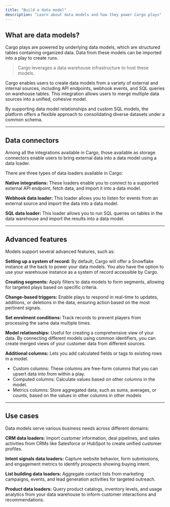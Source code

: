 ```yaml
---
title: "Build a data model"
description: "Learn about data models and how they power Cargo plays"
---
```


## What are data models?

Cargo plays are powered by underlying data models, which are structured tables containing organized data. Data from these models can be imported into a play to create runs.

> Cargo leverages a data warehouse infrastructure to host these models. 

Cargo enables users to create data models from a variety of external and internal sources, including API endpoints, webhook events, and SQL queries on warehouse tables. This integration allows users to merge multiple data sources into a unified, cohesive model.

By supporting data model relationships and custom SQL models, the platform offers a flexible approach to consolidating diverse datasets under a common schema.

---

## Data connectors

Among all the integrations available in Cargo, those available as storage connectors enable users to bring external data into a data model using a data loader.

There are three types of data loaders available in Cargo:

**Native integrations:** These loaders enable you to connect to a supported external API endpoint, fetch data, and import it into a data model.

**Webhook data loader:** This loader allows you to listen for events from an external source and import the data into a data model.

**SQL data loader:** This loader allows you to run SQL queries on tables in the data warehouse and import the results into a data model.

---

## Advanced features

Models support several advanced features, such as:

**Setting up a system of record:** By default, Cargo will offer a Snowflake instance at the back to power your data models. You also have the option to use your warehouse instance as a system of record accessible by Cargo.

**Creating segments:** Apply filters to data models to form segments, allowing for targeted plays based on specific criteria.

**Change-based triggers:** Enable plays to respond in real-time to updates, additions, or deletions in the data, ensuring action based on the most pertinent signals.

**Set enrolment conditions:** Track records to prevent players from processing the same data multiple times.

**Model relationships:** Useful for creating a comprehensive view of your data. By connecting different models using common identifiers, you can create merged views of your customer data from different sources.

**Additional columns:** Lets you add calculated fields or tags to existing rows in a model.

- Custom columns: These columns are free-form columns that you can upsert data into from within a play.
- Computed columns: Calculate values based on other columns in the model.
- Metrics columns: Store aggregated data, such as sums, averages, or counts, based on the values in other columns in other models

---

## Use cases

Data models serve various business needs across different domains:

**CRM data loaders:** Import customer information, deal pipelines, and sales activities from CRMs like Salesforce or HubSpot to create unified customer profiles.

**Intent signals data loaders:** Capture website behavior, form submissions, and engagement metrics to identify prospects showing buying intent.

**List building data loaders:** Aggregate contact lists from marketing campaigns, events, and lead generation activities for targeted outreach.

**Product data loaders:** Query product catalogs, inventory levels, and usage analytics from your data warehouse to inform customer interactions and recommendations.